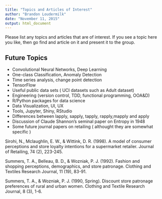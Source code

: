 ```yaml
---
title: "Topics and Articles of Interest"
author: "Brandon Loudermilk"
date: "November 11, 2015"
output: html_document
---
```


Please list any topics and articles that are of interest. If you see a topic here you like, then go find and article on it and present it to the group.

## Future Topics
 * Convolutional Neural Networks, Deep Learning
 * One-class Classification, Anomaly Detection
 * Time series analysis, change point detection
 * TensorFlow
 * Useful public data sets ( UCI datasets such as Adult dataset)
 * Engineering (version control, TDD, functional programming, OOA&D)
 * R/Python packages for data science
 * Data Visualization, UI, UX
 * Tools, Jupyter, Shiny, RStudio
 * Differences between lapply, sapply, tapply, rapply,mapply and apply
 * Discussion of Claude Shannon's seminal paper on Entropy in 1948 
 * Some future journal papers on retailing ( althought they are somewhat specific )

Sirohi, N., Mclaughlin, E. W., & Wittink, D. R. (1998). A model of consumer
perceptions and store loyalty intentions for a supermarket retailer. 
Journal of Retailing, 74 (2), 223-245.

Summers, T. A., Belleau, B. D., & Wozniak, P. J. (1992). Fashion and shopping
perceptions, demographics, and store patronage. 
Clothing and Textiles Research Journal, 11 (19), 83-91.

Summers, T. A., & Wozniak, P. J. (1990, Spring). Discount store patronage preferences
of rural and urban women.  Clothing and Textile Research Journal, 8 (3), 1-6.
